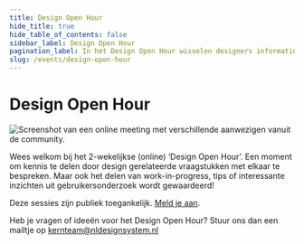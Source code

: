 ```yaml
---
title: Design Open Hour
hide_title: true
hide_table_of_contents: false
sidebar_label: Design Open Hour
pagination_label: In het Design Open Hour wisselen designers informatie, inzichten en tips met elkaar uit.
slug: /events/design-open-hour
---
```


# Design Open Hour

![Screenshot van een online meeting met verschillende aanwezigen vanuit de community.](https://raw.githubusercontent.com/nl-design-system/documentatie/assets/design-open-hour.jpg)

Wees welkom bij het 2-wekelijkse (online) ‘Design Open Hour’. Een moment om kennis te delen door design gerelateerde vraagstukken met elkaar te bespreken. Maar ook het delen van work-in-progress, tips of interessante inzichten uit gebruikersonderzoek wordt gewaardeerd!

Deze sessies zijn publiek toegankelijk. [Meld je aan](/events/design-open-hour/aanmelden).

Heb je vragen of ideeën voor het Design Open Hour? Stuur ons dan een mailtje op <a href="mailto:kernteam@nldesignsystem.nl">kernteam@nldesignsystem.nl</a>
